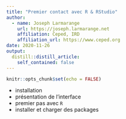 ```yaml
---
title: "Premier contact avec R & RStudio"
author:
  - name: Joseph Larmarange
    url: https://joseph.larmarange.net
    affiliation: Ceped, IRD
    affiliation_url: https://www.ceped.org
date: 2020-11-26
output:
  distill::distill_article:
    self_contained: false
---
```



```r
knitr::opts_chunk$set(echo = FALSE)
```

- installation
- présentation de l'interface
- premier pas avec `R`
- installer et charger des packages


